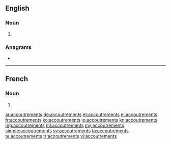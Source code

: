 ==English==

===Noun===
{{head|en|noun plural form}}

# {{plural of|accoutrement|lang=en}}

===Anagrams===
* {{l|en|accouterments}}

----

==French==

===Noun===
{{head|fr|noun plural form|g=m}}

# {{plural of|accoutrement|lang=fr}}

[[ar:accoutrements]]
[[de:accoutrements]]
[[et:accoutrements]]
[[el:accoutrements]]
[[fr:accoutrements]]
[[ko:accoutrements]]
[[io:accoutrements]]
[[kn:accoutrements]]
[[mg:accoutrements]]
[[ml:accoutrements]]
[[my:accoutrements]]
[[simple:accoutrements]]
[[sv:accoutrements]]
[[ta:accoutrements]]
[[te:accoutrements]]
[[tr:accoutrements]]
[[vi:accoutrements]]